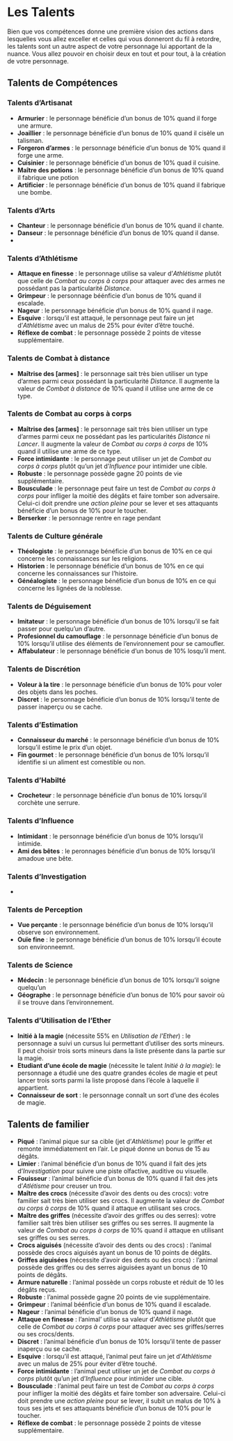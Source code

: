 # Les Talents

Bien que vos compétences donne une première vision des actions dans lesquelles vous allez exceller et celles qui vous donneront du fil à retordre, les talents sont un autre aspect de votre personnage lui apportant de la nuance. Vous allez pouvoir en choisir deux en tout et pour tout, à la création de votre personnage. 

## Talents de Compétences

### Talents d'Artisanat

- **Armurier** : le personnage bénéficie d'un bonus  de 10% quand il forge une armure. 
- **Joaillier** : le personnage bénéficie d'un bonus de 10% quand il cisèle un talisman.
- **Forgeron d'armes** : le personnage bénéficie d'un bonus de 10% quand il forge une arme.
- **Cuisinier** : le personnage bénéficie d'un bonus de 10% quad il cuisine.
- **Maître des potions** : le personnage bénéficie d'un bonus de 10% quand il fabrique une potion
- **Artificier** : le personnage bénéficie d'un bonus de 10% quand il fabrique une bombe.

### Talents d'Arts

- **Chanteur** : le personnage bénéficie d'un bonus de 10% quand il chante.
- **Danseur** : le personnage bénéficie d'un bonus de 10% quand il danse.
- 

### Talents d'Athlétisme

- **Attaque en finesse** : le personnage utilise sa valeur d'*Athlétisme* plutôt que celle de *Combat au corps à corps* pour attaquer avec des armes ne possédant pas la particularité *Distance*. 
- **Grimpeur** : le personnage béénficie d'un bonus de 10% quand il escalade.
- **Nageur** : le personnage bénéficie d'un bonus de 10% quand il nage.
- **Esquive** : lorsqu'il est attaqué, le personnage peut faire un jet d'*Athlétisme* avec un malus de 25% pour éviter d'être touché.
- **Réflexe de combat** : le personnage possède 2 points de vitesse supplémentaire.

### Talents de Combat à distance

- **Maîtrise des [armes]** : le personnage sait très bien utiliser un type d'armes parmi ceux possédant la particularité *Distance*. Il augmente la valeur de *Combat à distance* de 10% quand il utilise une arme de ce type. 

### Talents de Combat au corps à corps

- **Maîtrise des [armes]** : le personnage sait très bien utiliser un type d'armes parmi ceux ne possédant pas les particularités *Distance* ni *Lancer*. Il augmente la valeur de *Combat au corps à corps* de 10% quand il utilise une arme de ce type. 
- **Force intimidante** : le personnage peut utiliser un jet de *Combat au corps à corps* plutôt qu'un jet d'*Influence* pour intimider une cible.
- **Robuste** : le personnage possède gagne 20 points de vie supplémentaire.
- **Bousculade** : le personnage peut faire un test de *Combat au corps à corps* pour infliger la moitié des dégâts et faire tomber son adversaire. Celui-ci doit prendre une *action pleine* pour se lever et ses attaquants bénéficie d'un bonus de 10% pour le toucher.
- **Berserker** : le personnage rentre en rage pendant

### Talents de Culture générale

- **Théologiste** : le personnage bénéficie d'un bonus de 10% en ce qui concerne les connaissances sur les religions.
- **Historien** : le personnage bénéficie d'un bonus de 10% en ce qui concerne les connaissances sur l'histoire.
- **Généalogiste** : le personnage bénéficie d'un bonus de 10% en ce qui concerne les lignées de la noblesse. 

### Talents de Déguisement

- **Imitateur** : le personnage bénéficie d'un bonus de 10% lorsqu'il se fait passer pour quelqu'un d'autre.
- **Profesionnel du camouflage** : le personnage bénéficie d'un bonus de 10% lorsqu'il utilise des éléments de l'environnement pour se camoufler.
- **Affabulateur** : le personnage bénéficie d'un bonus de 10% losqu'il ment.

### Talents de Discrétion

- **Voleur à la tire** : le personnage bénéficie d'un bonus de 10% pour voler des objets dans les poches.
- **Discret** : le personnage bénéficie d'un bonus de 10% lorsqu'il tente de passer inaperçu ou se cache.

### Talents d'Estimation

- **Connaisseur du marché** : le personnage bénéficie d'un bonus de 10% lorsqu'il estime le prix d'un objet.
- **Fin gourmet** : le personnage bénéficie d'un bonus de 10% lorsqu'il identifie si un aliment est comestible ou non.

### Talents d'Habilté

- **Crocheteur** : le personnage bénéficie d'un bonus de 10% lorsqu'il corchète une serrure. 

### Talents d'Influence

- **Intimidant** : le personnage bénéficie d'un bonus de 10% lorsqu'il intimide.
- **Ami des bêtes** : le peronnages bénéficie d'un bonus de 10% lorsqu'il amadoue une bête.

### Talents d'Investigation

-

### Talents de Perception

- **Vue perçante** : le personnage bénéficie d'un bonus de 10% lorsqu'il observe son environnement.
- **Ouïe fine** : le personnage bénéficie d'un bonus de 10% lorsqu'il écoute son environneemnt.

### Talents de Science

- **Médecin** : le personnage bénéficie d'un bonus de 10% lorsqu'il soigne quelqu'un
- **Géographe** : le personnage bénéficie d'un bonus de 10% pour savoir où il se trouve dans l'environnement.


### Talents d'Utilisation de l'Ether

- **Initié à la magie** (nécessite 55% en *Utilisation de l'Ether*) : le personnage a suivi un cursus lui permettant d'utiliser des sorts mineurs. Il peut choisir trois sorts mineurs dans la liste présente dans la partie sur la magie.
- **Etudiant d'une école de magie** (nécessite le talent *Initié à la magie*): le personnage a étudié une des quatre grandes écoles de magie et peut lancer trois sorts parmi la liste proposé dans l'école à laquelle il appartient. 
- **Connaisseur de sort** : le personnage connaît un sort d'une des écoles de magie.

## Talents de familier

- **Piqué** : l'animal pique sur sa cible (jet d'*Athlétisme*) pour le griffer et remonte immédiatement en l'air. Le piqué donne un bonus de 15 au dégâts.
- **Limier** : l'animal bénéficie d'un bonus de 10% quand il fait des jets d'*Investigation* pour suivre une piste olfactive, auditive ou visuelle. 
- **Fouisseur** : l'animal bénéficie d'un bonus de 10% quand il fait des jets d'*Atlétisme* pour creuser un trou.
- **Maître des crocs** (nécessite d'avoir des dents ou des crocs): votre familier sait très bien utiliser ses crocs. Il augmente la valeur de *Combat au corps à corps* de 10% quand il attaque en utilisant ses crocs.
- **Maître des griffes** (nécessite d'avoir des griffes ou des serres): votre familier sait très bien utiliser ses griffes ou ses serres. Il augmente la valeur de *Combat au corps à corps* de 10% quand il attaque en utilisant ses griffes ou ses serres.
- **Crocs aiguisés** (nécessite d'avoir des dents ou des crocs) : l'animal possède des crocs aiguisés ayant un bonus de 10 points de dégâts.
- **Griffes aiguisées** (nécessite d'avoir des dents ou des crocs) : l'animal possède des griffes ou des serres aiguisées ayant un bonus de 10 points de dégâts.
- **Armure naturelle** : l'animal possède un corps robuste et réduit de 10 les dégâts reçus. 
- **Robuste** : l'animal possède gagne 20 points de vie supplémentaire.
- **Grimpeur** : l'animal béénficie d'un bonus de 10% quand il escalade.
- **Nageur** : l'animal bénéficie d'un bonus de 10% quand il nage.
- **Attaque en finesse** : l'animal' utilise sa valeur d'*Athlétisme* plutôt que celle de *Combat au corps à corps* pour attaquer avec ses griffes/serres ou ses crocs/dents. 
- **Discret** : l'animal bénéficie d'un bonus de 10% lorsqu'il tente de passer inaperçu ou se cache.
- **Esquive** : lorsqu'il est attaqué, l'animal peut faire un jet d'*Athlétisme* avec un malus de 25% pour éviter d'être touché.
- **Force intimidante** : l'animal peut utiliser un jet de *Combat au corps à corps* plutôt qu'un jet d'*Influence* pour intimider une cible.
- **Bousculade** : l'animal peut faire un test de *Combat au corps à corps* pour infliger la moitié des dégâts et faire tomber son adversaire. Celui-ci doit prendre une *action pleine* pour se lever, il subit un malus de 10% à tous ses jets et ses attaquants bénéficie d'un bonus de 10% pour le toucher.
- **Réflexe de combat** : le personnage possède 2 points de vitesse supplémentaire.
